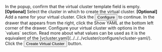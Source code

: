


<Flow id="create-vcluster-form-no-template">
  <Step>
   <FragmentProjectSelect />
  </Step>
  <Step>
    <FragmentVirtualClustertSelect />
  </Step>
  <Step>
    <FragmentVirtualClustertNew />
  </Step>
  <Step>
    In the popup, confirm that the virtual cluster template field is empty.
  </Step>
  <Step>
    <b>[Optional]</b> Select the cluster in which to create the virtual cluster.
  </Step>
  <Step>
    <b>[Optional]</b> Add a name for your virtual cluster.
  </Step>
  <Step>
    Click the <Button>Configure</Button> to continue.
  </Step>
  <Step>
    In the drawer that appears from the right, click the Show YAML at the bottom left corner of the drawer.
  </Step>
  <Step>
    Configure your virtual cluster with options in the `values` section. Read
    more about what values can be used as it is the equivalent of the
    [vcluster.yaml](../../../vcluster/configure/vcluster-yaml/).
  </Step>
  <Step>
    Click the <Button>Create Virtual Cluster</Button> button.
  </Step>
  <Step>
    <PartialVirtualClusterUseCLI />
  </Step>
</Flow>

